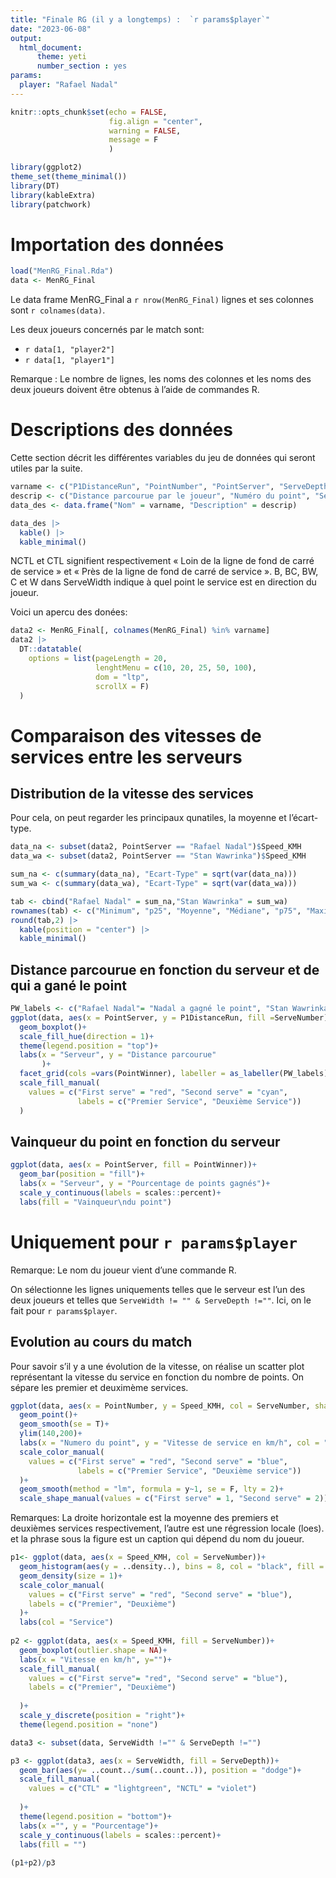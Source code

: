```yaml
---
title: "Finale RG (il y a longtemps) :  `r params$player`"
date: "2023-06-08"
output: 
  html_document:
      theme: yeti
      number_section : yes
params:
  player: "Rafael Nadal"
---
```


```r
knitr::opts_chunk$set(echo = FALSE,
                      fig.align = "center",
                      warning = FALSE,
                      message = F
                      )
```

```r
library(ggplot2)
theme_set(theme_minimal())
library(DT)
library(kableExtra)
library(patchwork)

```



# Importation des données

```r
load("MenRG_Final.Rda")
data <- MenRG_Final
```



Le data frame MenRG_Final a `r nrow(MenRG_Final)` lignes et ses colonnes sont `r colnames(data)`.  

Les deux joueurs concernés par le match sont:

* `r data[1, "player2"]`
* `r data[1, "player1"]`

Remarque : Le nombre de lignes, les noms des colonnes et les noms des deux joueurs doivent être obtenus à l’aide de commandes R.

# Descriptions des données

Cette section décrit les différentes variables du jeu de données qui seront utiles par la suite.

```r
varname <- c("P1DistanceRun", "PointNumber", "PointServer", "ServeDepth", "ServeNumber", "ServeWidth", "Speed_KMH")
descrip <- c("Distance parcourue par le joueur", "Numéro du point", "Serveur du point", "Profondeur du service", "Numéro du service", "Direction du service", "Vitesse du service en km/h")
data_des <- data.frame("Nom" = varname, "Description" = descrip)
```

```r
data_des |> 
  kable() |> 
  kable_minimal()
```

NCTL et CTL signifient respectivement « Loin de la ligne de fond de carré de service » et « Près de la ligne de fond de carré de service ». B, BC, BW, C et W dans ServeWidth indique à quel point le service est en direction du joueur.  

Voici un apercu des donées:

```r
data2 <- MenRG_Final[, colnames(MenRG_Final) %in% varname]
data2 |> 
  DT::datatable(
    options = list(pageLength = 20,
                   lenghtMenu = c(10, 20, 25, 50, 100),
                   dom = "ltp",
                   scrollX = F)
  )
```

# Comparaison des vitesses de services entre les serveurs

## Distribution de la vitesse des services 

Pour cela, on peut regarder les principaux qunatiles, la moyenne et l'écart-type.

```r
data_na <- subset(data2, PointServer == "Rafael Nadal")$Speed_KMH
data_wa <- subset(data2, PointServer == "Stan Wawrinka")$Speed_KMH

sum_na <- c(summary(data_na), "Ecart-Type" = sqrt(var(data_na)))
sum_wa <- c(summary(data_wa), "Ecart-Type" = sqrt(var(data_wa)))

tab <- cbind("Rafael Nadal" = sum_na,"Stan Wawrinka" = sum_wa)
rownames(tab) <- c("Minimum", "p25", "Moyenne", "Médiane", "p75", "Maximum", "Ecart-Type")
round(tab,2) |> 
  kable(position = "center") |> 
  kable_minimal()
```

## Distance parcourue en fonction du serveur et de qui a gané le point

```r

PW_labels <- c("Rafael Nadal"= "Nadal a gagné le point", "Stan Wawrinka" = "Wawrinka a gagné le point")
ggplot(data, aes(x = PointServer, y = P1DistanceRun, fill =ServeNumber))+
  geom_boxplot()+
  scale_fill_hue(direction = 1)+
  theme(legend.position = "top")+
  labs(x = "Serveur", y = "Distance parcourue"
       )+
  facet_grid(cols =vars(PointWinner), labeller = as_labeller(PW_labels))+
  scale_fill_manual(
    values = c("First serve" = "red", "Second serve" = "cyan",
               labels = c("Premier Service", "Deuxième Service"))
  )
```

## Vainqueur du point en fonction du serveur


```r
ggplot(data, aes(x = PointServer, fill = PointWinner))+
  geom_bar(position = "fill")+
  labs(x = "Serveur", y = "Pourcentage de points gagnés")+
  scale_y_continuous(labels = scales::percent)+
  labs(fill = "Vainqueur\ndu point")
```

# Uniquement pour `r params$player`

Remarque: Le nom du joueur vient d'une commande R.  

On sélectionne les lignes uniquements telles que le serveur est l'un des deux joueurs et telles que `ServeWidth != "" & ServeDepth !=""`. Ici, on le fait pour `r params$player`.

## Evolution au cours du match

Pour savoir s'il y a une évolution de la vitesse, on réalise un scatter plot représentant la vitesse du service en fonction du nombre de points. On sépare les premier et deuximème services.

```r

ggplot(data, aes(x = PointNumber, y = Speed_KMH, col = ServeNumber, shape = ServeNumber))+
  geom_point()+
  geom_smooth(se = T)+
  ylim(140,200)+
  labs(x = "Numero du point", y = "Vitesse de service en km/h", col = "", shape = "")+
  scale_color_manual(
    values = c("First serve" = "red", "Second serve" = "blue",
               labels = c("Premier Service", "Deuxième service"))
  )+
  geom_smooth(method = "lm", formula = y~1, se = F, lty = 2)+
  scale_shape_manual(values = c("First serve" = 1, "Second serve" = 2))
```


Remarques: La droite horizontale est la moyenne des premiers et deuxièmes services respectivement, l'autre est une régression locale (loes). et la phrase sous la figure est un caption qui dépend du nom du joueur.


```r
p1<- ggplot(data, aes(x = Speed_KMH, col = ServeNumber))+
  geom_histogram(aes(y = ..density..), bins = 8, col = "black", fill = "gray")+
  geom_density(size = 1)+
  scale_color_manual(
    values = c("First serve" = "red", "Second serve" = "blue"),
    labels = c("Premier", "Deuxième")
  )+
  labs(col = "Service")
  
p2 <- ggplot(data, aes(x = Speed_KMH, fill = ServeNumber))+
  geom_boxplot(outlier.shape = NA)+
  labs(x = "Vitesse en km/h", y="")+
  scale_fill_manual(
    values = c("First serve"= "red", "Second serve" = "blue"),
    labels = c("Premier", "Deuxième")
    
  )+
  scale_y_discrete(position = "right")+
  theme(legend.position = "none")

data3 <- subset(data, ServeWidth !="" & ServeDepth !="")

p3 <- ggplot(data3, aes(x = ServeWidth, fill = ServeDepth))+
  geom_bar(aes(y= ..count../sum(..count..)), position = "dodge")+
  scale_fill_manual(
    values = c("CTL" = "lightgreen", "NCTL" = "violet")
      
  )+
  theme(legend.position = "bottom")+
  labs(x ="", y = "Pourcentage")+
  scale_y_continuous(labels = scales::percent)+
  labs(fill = "")
  
(p1+p2)/p3
```


